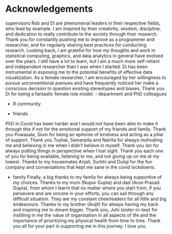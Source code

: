 # Acknowledgements {-}

supervisors
Rob and Di are phenomenal leaders in their respective fields, who lead by example. I am inspired by their creativity, wisdom, discipline, and dedication to really contribute to the society through their research. Thank you for constantly pushing me to improve as a programmer and researcher, and for regularly sharing best practices for conducting research. Looking back, I am grateful for how my thoughts and work in statistical computing, graphics, and data analytics in general have evolved over the years. I still have a lot to learn, but I am a much more self-reliant and independent researcher than I was when I started. Di has been instrumental in exposing me to the potential benefits of effective data visualization. As a female researcher, I am encouraged by her willingness to pursue unconventional avenues and have frequently noticed her make a conscious decision to question existing  stereotypes and biases. Thank you Di for being a fantastic female role model.
- department and PhD colleagues


- R community



- friends

PhD in Covid has been harder and I would not have been able to make it through this if not for the emotional support of my friends and family. Thank you Puwasala, Sium for being an epitome of kindness and acting as a pillar of support. Thank you Tushar, Samarpita and Nairita for always motivating me and believing in me when I didn't believe in myself. Thank you Ian for always putting things in perspective when I lost sight. Thank you each one of you for being available, listening to me, and not giving up on me at my lowest. Thanks to my housemates Anjali, Surbhi and Dulaji for the fun company and conversations that kept me sane in the covid lockdowns.

-  family
Finally, a big thanks to my family for always being supportive of my choices. Thanks to my mum (Nupur Gupta) and dad (Arun Prasad Gupta), from whom I learnt that no matter where you start from, if you persevere and are sincere in your efforts, you can sail through any difficult situation. They are my constant cheerleaders for all little and big endeavours. Thanks to my brother (Avijit) for always having my back and inspiring me to dream bigger. Thank you, Juhi (sister-in-law) for instilling in me the value of organisation in all aspects of life and the importance of prioritizing my physical health from time to time. Thank you all for your part in supporting me in this journey. I love you. 
